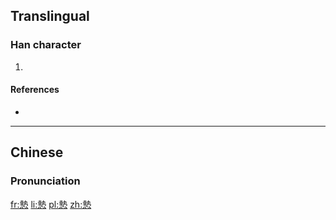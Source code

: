 ==Translingual==

===Han character===
{{Han char|rn=61|rad=心|as=11|sn=15|four=4533<sub>1</sub>|canj=土戈心 (GIP)|ids=⿱[[執]][[心]]}}

# {{defn|Han|sort=心11}}

====References====
* {{Han ref|kx=0401.020|dkj=11149|dj=0740.120|hdz=42341.010|uh=6179|ud=24953|bh=E57A|bd=58746}}

----

==Chinese==
{{zh-forms}}

===Pronunciation===
{{zh-pron
|m=zhí
|c=zap1,zip3
|mc=y
|oc=y
|ma=
|cat=
}}

[[fr:慹]]
[[li:慹]]
[[pl:慹]]
[[zh:慹]]